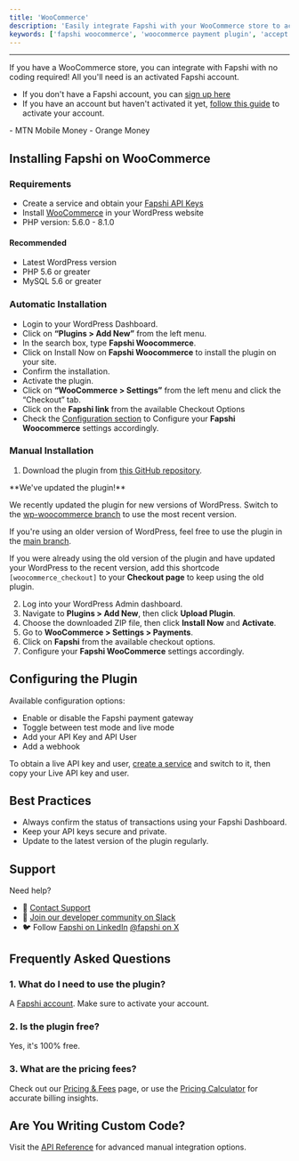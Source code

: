 ```yaml
---
title: 'WooCommerce'
description: 'Easily integrate Fapshi with your WooCommerce store to accept payments without writing any line of code.'
keywords: ['fapshi woocommerce', 'woocommerce payment plugin', 'accept momo on wordpress', 'woocommerce mtn momo', 'woocommerce orange money', 'fapshi payment integration', 'woocommerce fapshi plugin']
---
```


---

If you have a WooCommerce store, you can integrate with Fapshi with no coding required! All you'll need is an activated Fapshi account. 

- If you don't have a Fapshi account, you can [sign up here](https://dashboard.fapshi.com/register)
- If you have an account but haven't activated it yet, [follow this guide](/en/guides/getting-started/activate-account) to activate your account.

<Card title="Available Payment Methods" icon="money-check">
- MTN Mobile Money
- Orange Money
</Card>

## Installing Fapshi on WooCommerce

### Requirements

- Create a service and obtain your [Fapshi API Keys](/en/api-reference/create-a-service)  
- Install [WooCommerce](https://woocommerce.com/) in your WordPress website
- PHP version: 5.6.0 - 8.1.0  

#### Recommended

- Latest WordPress version  
- PHP 5.6 or greater  
- MySQL 5.6 or greater

### Automatic Installation

- Login to your WordPress Dashboard.
- Click on **“Plugins > Add New”** from the left menu.
- In the search box, type **Fapshi Woocommerce**.
- Click on Install Now on **Fapshi Woocommerce** to install the plugin on your site.
- Confirm the installation.
- Activate the plugin.
- Click on **“WooCommerce > Settings”** from the left menu and click the “Checkout” tab.
- Click on the **Fapshi link** from the available Checkout Options
- Check the [Configuration section](#configuring-the-plugin) to Configure your **Fapshi Woocommerce** settings accordingly.

### Manual Installation

1. Download the plugin from [this GitHub repository](https://github.com/Fapshi/Plugins).
<Tip>
**We've updated the plugin!**

We recently updated the plugin for new versions of WordPress. Switch to the [wp-woocommerce branch](https://github.com/Fapshi/Plugins/tree/wp-woocommerce) to use the most recent version.

If you're using an older version of WordPress, feel free to use the plugin in the [main branch](https://github.com/Fapshi/Plugins/tree/main).

If you were already using the old version of the plugin and have updated your WordPress to the recent version, add this shortcode `[woocommerce_checkout]` to your **Checkout page** to keep using the old plugin.
</Tip>

2. Log into your WordPress Admin dashboard.
3. Navigate to **Plugins > Add New**, then click **Upload Plugin**.
4. Choose the downloaded ZIP file, then click **Install Now** and **Activate**.
5. Go to **WooCommerce > Settings > Payments**.
6. Click on **Fapshi** from the available checkout options.
7. Configure your **Fapshi WooCommerce** settings accordingly.

## Configuring the Plugin

Available configuration options: 

- Enable or disable the Fapshi payment gateway
- Toggle between test mode and live mode
- Add your API Key and API User
- Add a webhook

<Note>To obtain a live API key and user, [create a service](/en/api-reference/create-a-service) and switch to it, then copy your Live API key and user.</Note>

## Best Practices

- Always confirm the status of transactions using your Fapshi Dashboard.
- Keep your API keys secure and private.
- Update to the latest version of the plugin regularly.

## Support

Need help?

- 📧 [Contact Support](mailto:support@fapshi.com)  
- 💬 [Join our developer community on Slack](https://fapshicommunity.slack.com/join/shared_invite/zt-1dz7tl3kj-Wl_mdNxiiCI31i8mrVIrtQ#/shared-invite/email)
- 🐦 Follow [Fapshi on LinkedIn](https://cm.linkedin.com/company/fapshiinc) [@fapshi on X](https://x.com/fapshi) 

## Frequently Asked Questions

### 1. What do I need to use the plugin?

A [Fapshi account](https://dashboard.fapshi.com/register). Make sure to activate your account.

### 2. Is the plugin free?

Yes, it's 100% free.

### 3. What are the pricing fees?

Check out our [Pricing & Fees](https://fapshi.com/pricing) page, or use the [Pricing Calculator](https://fapshi.com/pricing/#pricing-calculator) for accurate billing insights.

## Are You Writing Custom Code?

Visit the [API Reference](/en/api-reference/) for advanced manual integration options.

